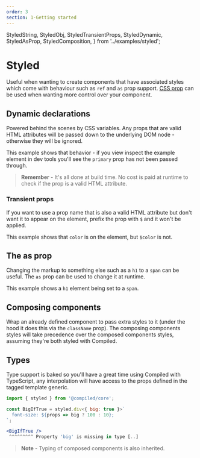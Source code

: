 ```yaml
---
order: 3
section: 1-Getting started
---
```


  StyledString,
  StyledObj,
  StyledTransientProps,
  StyledDynamic,
  StyledAsProp,
  StyledComposition,
} from '../examples/styled';

# Styled

Useful when wanting to create components that have associated styles which come with behaviour such as `ref` and `as` prop support.
[CSS prop](/css-prop) can be used when wanting more control over your component.

<StyledString />

## Dynamic declarations

Powered behind the scenes by CSS variables.
Any props that are valid HTML attributes will be passed down to the underlying DOM node -
otherwise they will be ignored.

This example shows that behavior -
if you view inspect the example element in dev tools you'll see the `primary` prop has not been passed through.

<StyledDynamic />

> **Remember** - It's all done at build time.
> No cost is paid at runtime to check if the prop is a valid HTML attribute.

### Transient props

If you want to use a prop name that is also a valid HTML attribute but don't want it to appear on the element,
prefix the prop with `$` and it won't be applied.

This example shows that `color` is on the element,
but `$color` is not.

<StyledTransientProps />

## The as prop

Changing the markup to something else such as a `h1` to a `span` can be useful.
The `as` prop can be used to change it at runtime.

This example shows a `h1` element being set to a `span`.

<StyledAsProp />

## Composing components

Wrap an already defined component to pass extra styles to it (under the hood it does this via the `className` prop).
The composing components styles will take precedence over the composed components styles,
assuming they're both styled with Compiled.

<StyledComposition />

## Types

Type support is baked so you'll have a great time using Compiled with TypeScript,
any interpolation will have access to the props defined in the tagged template generic.

```jsx
import { styled } from '@compiled/core';

const BigIfTrue = styled.div<{ big: true }>`
  font-size: ${props => big ? 100 : 10};
`;

<BigIfTrue />
 ^^^^^^^^^ Property 'big' is missing in type [..]
```

> **Note** - Typing of composed components is also inherited.
